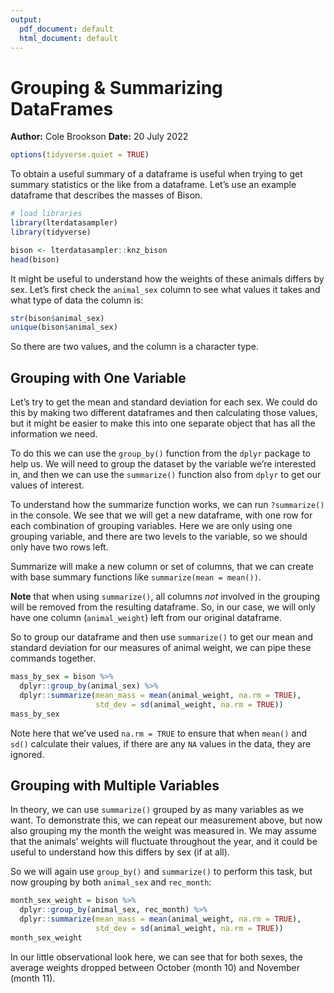 ```yaml
---
output:
  pdf_document: default
  html_document: default
---
```

# Grouping & Summarizing DataFrames
**Author:** Cole Brookson
**Date:** 20 July 2022

```r
options(tidyverse.quiet = TRUE)
```

To obtain a useful summary of a dataframe is useful when trying to get summary statistics or the like from a dataframe. Let's use an example dataframe that describes the masses of Bison. 

```r
# load libraries
library(lterdatasampler)
library(tidyverse)

bison <- lterdatasampler::knz_bison 
head(bison)
```
It might be useful to understand how the weights of these animals differs by sex. Let's first check the `animal_sex` column to see what values it takes and what type of data the column is: 

```r
str(bison$animal_sex)
unique(bison$animal_sex)
```
So there are two values, and the column is a character type. 

## Grouping with One Variable

Let's try to get the mean and standard deviation for each sex. We could do this by making two different dataframes and then calculating those values, but it might be easier to make this into one separate object that has all the information we need. 

To do this we can use the `group_by()` function from the `dplyr` package to help us. We will need to group the dataset by the variable we're interested in, and then we can use the `summarize()` function also from `dplyr` to get our values of interest. 

To understand how the summarize function works, we can run `?summarize()` in the console. We see that we will get a new dataframe, with one row for each combination of grouping variables. Here we are only using one grouping variable, and there are two levels to the variable, so we should only have two rows left. 

Summarize will make a new column or set of columns, that we can create with base summary functions like `summarize(mean = mean())`. 

**Note** that when using `summarize()`, all columns *not* involved in the grouping will be removed from the resulting dataframe. So, in our case, we will only have one column (`animal_weight`) left from our original dataframe. 

So to group our dataframe and then use `summarize()` to get our mean and standard deviation for our measures of animal weight, we can pipe these commands together.  

```r
mass_by_sex = bison %>% 
  dplyr::group_by(animal_sex) %>% 
  dplyr::summarize(mean_mass = mean(animal_weight, na.rm = TRUE), 
                   std_dev = sd(animal_weight, na.rm = TRUE))
mass_by_sex
```
Note here that we've used `na.rm = TRUE` to ensure that when `mean()` and `sd()` calculate their values, if there are any `NA` values in the data, they are ignored. 

## Grouping with Multiple Variables

In theory, we can use `summarize()` grouped by as many variables as we want. To demonstrate this, we can repeat our measurement above, but now also grouping my the month the weight was measured in. We may assume that the animals' weights will fluctuate throughout the year, and it could be useful to understand how this differs by sex (if at all). 

So we will again use `group_by()` and `summarize()` to perform this task, but now grouping by both `animal_sex` and `rec_month`:

```r
month_sex_weight = bison %>% 
  dplyr::group_by(animal_sex, rec_month) %>% 
  dplyr::summarize(mean_mass = mean(animal_weight, na.rm = TRUE), 
                   std_dev = sd(animal_weight, na.rm = TRUE))
month_sex_weight
```

In our little observational look here, we can see that for both sexes, the average weights dropped between October (month 10) and November (month 11). 




